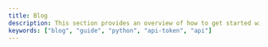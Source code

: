 ```yaml
---
title: Blog
description: This section provides an overview of how to get started with the Documents, Next.js Document Starter Kit.
keywords: ["blog", "guide", "python", "api-token", "api"]
---
```


<CardGrid>
  <Card
    variant="blog"
    title="Python API application"
    description="Detailed description on implementing how2validate using Python"
    subtitle="May 28, 2025"
    image="/images/blog/blog-post-1.jpg"
    href="../blog/python-api-app"
  />
  <Card
    variant="blog"
    title="How to generate API-Token"
    description="Detailed steps to login and generate api-token"
    subtitle="May 28, 2025"
    image="/images/blog/blog-post-2.jpg"
    href="#"
  />
  <Card
    variant="blog"
    title="How to update API-Token in CLI"
    description="Detailed steps to configure generated api-token in CLI"
    subtitle="May 28, 2025"
    image="/images/blog/blog-post-3.jpg"
    href="#"
  />
</CardGrid>
